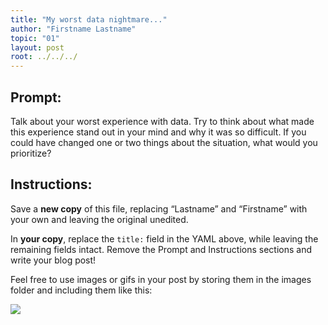 ```yaml
---
title: "My worst data nightmare..."
author: "Firstname Lastname"
topic: "01"
layout: post
root: ../../../
---
```


## Prompt:

Talk about your worst experience with data. Try to think about what made this experience stand out in your mind and why it was so difficult. If you could have changed one or two things about the situation, what would you prioritize?

## Instructions:
Save a **new copy** of this file, replacing "Lastname" and "Firstname" with your own and leaving the original unedited.

In **your copy**, replace the `title:` field in the YAML above, while leaving the remaining fields intact. Remove the Prompt and Instructions sections and write your blog post!

Feel free to use images or gifs in your post by storing them in the images folder and including them like this:

![](images/mind_blown.gif)


